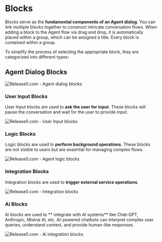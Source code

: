 # Blocks

Blocks serve as the **fundamental components of an Agent dialog**. You can link multiple blocks together to construct intricate conversation flows. When adding a block to the Agent flow via drag and drop, it is automatically placed within a group, which can be assigned a title. Every block is contained within a group.

To simplify the process of selecting the appropriate block, they are categorized into different types:

## Agent Dialog Blocks

<Frame style={{ maxWidth: '400px' }}>
  <img src="/images/blocks/agent-dialog.png" alt="Release0.com - Agent dialog blocks" />
</Frame>

### User Input Blocks
User Input blocks are used to **ask the user for input**. These blocks will pause the conversation and wait for the user to provide input.

<Frame style={{ maxWidth: '400px' }}>
  <img src="/images/blocks/user-input.png" alt="Release0.com - User Input blocks" />
</Frame>

### Logic Blocks
Logic blocks are used to **perform background operations**. These blocks are not visible to users but are essential for managing complex flows.

<Frame style={{ maxWidth: '600px' }}>
  <img src="/images/blocks/logic.png" alt="Release0.com - Agent logic blocks" />
</Frame>

### Integration  Blocks
Integration blocks are used to **trigger external service operations**.
<Frame style={{ maxWidth: '600px' }}>
  <img src="/images/blocks/integrations.png" alt="Release0.com - Integration blocks" />
</Frame>

### Ai Blocks
Ai blocks are used to ** integrate with AI systems** like Chat-GPT, Anthropic, Mistral AI, etc.  AI-powered chatbots can interpret complex user queries, understand context, and provide human-like responses.
<Frame style={{ maxWidth: '600px' }}>
  <img src="/images/blocks/integrations-ai.png" alt="Release0.com - Ai integration blocks" />
</Frame>